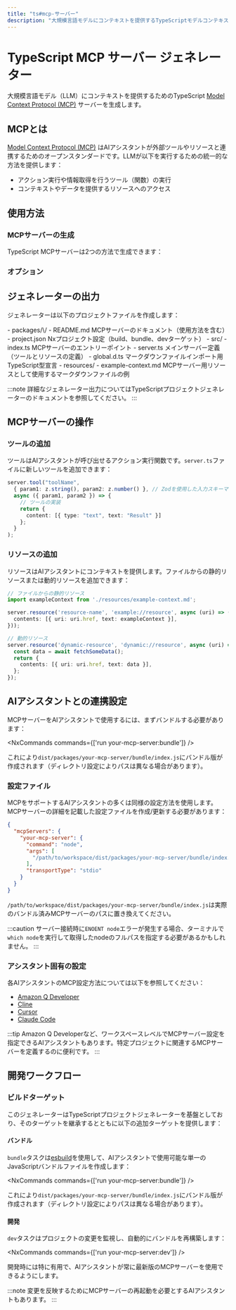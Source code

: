 ```yaml
---
title: "ts#mcp-サーバー"
description: "大規模言語モデルにコンテキストを提供するTypeScriptモデルコンテキストプロトコル（MCP）サーバーを生成"
---
```





# TypeScript MCP サーバー ジェネレーター

大規模言語モデル（LLM）にコンテキストを提供するためのTypeScript [Model Context Protocol (MCP)](https://modelcontextprotocol.io/) サーバーを生成します。

## MCPとは

[Model Context Protocol (MCP)](https://modelcontextprotocol.io/) はAIアシスタントが外部ツールやリソースと連携するためのオープンスタンダードです。LLMが以下を実行するための統一的な方法を提供します：

- アクション実行や情報取得を行うツール（関数）の実行
- コンテキストやデータを提供するリソースへのアクセス

## 使用方法

### MCPサーバーの生成

TypeScript MCPサーバーは2つの方法で生成できます：

<RunGenerator generator="ts#mcp-server" />

### オプション

<GeneratorParameters schema={schema} />

## ジェネレーターの出力

ジェネレーターは以下のプロジェクトファイルを作成します：

<FileTree>
  - packages/\<name>/
    - README.md MCPサーバーのドキュメント（使用方法を含む）
    - project.json Nxプロジェクト設定（build、bundle、devターゲット）
    - src/
      - index.ts MCPサーバーのエントリーポイント
      - server.ts メインサーバー定義（ツールとリソースの定義）
      - global.d.ts マークダウンファイルインポート用TypeScript型宣言
      - resources/
        - example-context.md MCPサーバー用リソースとして使用するマークダウンファイルの例
</FileTree>

:::note
詳細なジェネレーター出力については<Link path="/guides/typescript-project">TypeScriptプロジェクトジェネレーターのドキュメント</Link>を参照してください。
:::

## MCPサーバーの操作

### ツールの追加

ツールはAIアシスタントが呼び出せるアクション実行関数です。`server.ts`ファイルに新しいツールを追加できます：

```typescript
server.tool("toolName",
  { param1: z.string(), param2: z.number() }, // Zodを使用した入力スキーマ
  async ({ param1, param2 }) => {
    // ツールの実装
    return {
      content: [{ type: "text", text: "Result" }]
    };
  }
);
```

### リソースの追加

リソースはAIアシスタントにコンテキストを提供します。ファイルからの静的リソースまたは動的リソースを追加できます：

```typescript
// ファイルからの静的リソース
import exampleContext from './resources/example-context.md';

server.resource('resource-name', 'example://resource', async (uri) => ({
  contents: [{ uri: uri.href, text: exampleContext }],
}));

// 動的リソース
server.resource('dynamic-resource', 'dynamic://resource', async (uri) => {
  const data = await fetchSomeData();
  return {
    contents: [{ uri: uri.href, text: data }],
  };
});
```

## AIアシスタントとの連携設定

MCPサーバーをAIアシスタントで使用するには、まずバンドルする必要があります：

<NxCommands commands={['run your-mcp-server:bundle']} />

これにより`dist/packages/your-mcp-server/bundle/index.js`にバンドル版が作成されます（ディレクトリ設定によりパスは異なる場合があります）。

### 設定ファイル

MCPをサポートするAIアシスタントの多くは同様の設定方法を使用します。MCPサーバーの詳細を記載した設定ファイルを作成/更新する必要があります：

```json
{
  "mcpServers": {
    "your-mcp-server": {
      "command": "node",
      "args": [
        "/path/to/workspace/dist/packages/your-mcp-server/bundle/index.js"
      ],
      "transportType": "stdio"
    }
  }
}
```

`/path/to/workspace/dist/packages/your-mcp-server/bundle/index.js`は実際のバンドル済みMCPサーバーのパスに置き換えてください。

:::caution
サーバー接続時に`ENOENT node`エラーが発生する場合、ターミナルで`which node`を実行して取得したnodeのフルパスを指定する必要があるかもしれません。
:::

### アシスタント固有の設定

各AIアシスタントのMCP設定方法については以下を参照してください：

- [Amazon Q Developer](https://docs.aws.amazon.com/amazonq/latest/qdeveloper-ug/command-line-mcp-configuration.html)
- [Cline](https://docs.cline.bot/mcp-servers/configuring-mcp-servers)
- [Cursor](https://docs.cursor.com/context/model-context-protocol)
- [Claude Code](https://docs.anthropic.com/en/docs/agents-and-tools/claude-code/tutorials#set-up-model-context-protocol-mcp)

:::tip
Amazon Q Developerなど、ワークスペースレベルでMCPサーバー設定を指定できるAIアシスタントもあります。特定プロジェクトに関連するMCPサーバーを定義するのに便利です。
:::

## 開発ワークフロー

### ビルドターゲット

このジェネレーターは<Link path="/guides/typescript-project">TypeScriptプロジェクトジェネレーター</Link>を基盤としており、そのターゲットを継承するとともに以下の追加ターゲットを提供します：

#### バンドル

`bundle`タスクは[esbuild](https://esbuild.github.io/)を使用して、AIアシスタントで使用可能な単一のJavaScriptバンドルファイルを作成します：

<NxCommands commands={['run your-mcp-server:bundle']} />

これにより`dist/packages/your-mcp-server/bundle/index.js`にバンドル版が作成されます（ディレクトリ設定によりパスは異なる場合があります）。

#### 開発

`dev`タスクはプロジェクトの変更を監視し、自動的にバンドルを再構築します：

<NxCommands commands={['run your-mcp-server:dev']} />

開発時には特に有用で、AIアシスタントが常に最新版のMCPサーバーを使用できるようにします。

:::note
変更を反映するためにMCPサーバーの再起動を必要とするAIアシスタントもあります。
:::
